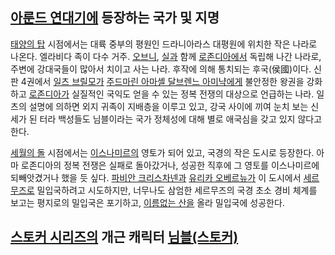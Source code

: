 == [[아룬드 연대기]]에 등장하는 국가 및 지명 ==

[[태양의 탑]] 시점에서는 대륙 중부의 평원인 드라니아라스 대평원에 위치한 작은 나라로 나온다. 엘라비다 족이 다수 거주. [[오브니]], [[실]]과 함께 [[로존디아]]에서 독립해 나간 나라로, 주변에 강대국들이 많아서 치이고 사는 나라. 후작에 의해 통치되는 후국(侯國)이다. 신판 4권에서 [[일츠 브릴모]]가 [[주드마린 아마셸 달브렌느 아미냑]]에게 불안정한 왕권을 강화하고 [[로존디아]]가 실질적인 국익도 얻을 수 있는 정복 전쟁의 대상으로 언급하는 나라. 일츠의 설명에 의하면 외지 귀족이 지배층을 이루고 있고, 강국 사이에 끼여 눈치 보는 신세가 된 터라 백성들도 님블이라는 국가 정체성에 대해 별로 애국심을 갖고 있지 않다고 한다. 

[[세월의 돌]] 시점에서는 [[이스나미르]]의 영토가 되어 있고, 국경의 작은 도시로 등장한다. 아마 로존디아의 정복 전쟁은 실패로 돌아갔거나, 성공한 직후에 그 영토를 이스나미르에 되빼앗겼거나 했을 듯 싶다. [[파비안 크리스차넨]]과 [[유리카 오베르뉴]]가 이 도시에서 [[세르무즈]]로 밀입국하려고 시도하지만, 너무나도 삼엄한 세르무즈의 국경 초소 경비 체계를 보고는 평지로의 밀입국은 포기하고, [[이름없는 산]]을 올라 밀입국에 성공한다.


== [[스토커 시리즈]]의 개근 캐릭터 [[님블(스토커)]] ==
